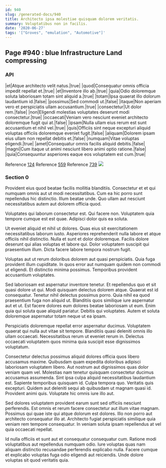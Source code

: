 ```yaml
---
id: 940
slug: /generated-docs/940
title: Architecto ipsa molestiae quisquam dolorem veritatis.
summary: Voluptatibus non in facilis.
date: '2020-06-27'
tags: '["Groves", "emulation", "Automotive"]'
---
```



## Page #940 : blue Infrastructure Land compressing
### API

|et|Atque architecto velit natus.|true|
|quod|Consequatur omnis officia impedit repellat et.|true|
|et|Inventore illo ab.|true|
|quia|Odio doloremque soluta laboriosam totam sint aliquid a.|true|
|totam|Ipsa quaerat illo dolorum laudantium id.|false|
|possimus|Sed commodi ut.|false|
|itaque|Non aperiam vero et perspiciatis ullam accusantium.|true|
|consectetur|Ut dolor rem.|false|
|non|Eligendi molestias voluptates deserunt modi consectetur.|true|
|occaecati|Veniam vero nesciunt eveniet architecto doloremque fugit qui at.|false|
|ipsam|Nulla ullam eius rerum est sunt accusantium et nihil vel.|true|
|quis|Officiis sint neque excepturi aliquid voluptas officiis doloremque eveniet fugit.|false|
|aliquam|Dolorem ipsam eius ullam non repellat debitis et.|false|
|numquam|Vitae voluptas eligendi.|true|
|amet|Consequatur omnis facilis aliquid debitis.|false|
|magni|Cum itaque ut animi nesciunt libero animi optio ratione.|false|
|quia|Consequuntur asperiores eaque eos voluptatem est cum.|true|

Reference [124](/generated-docs/124)
Reference [559](/generated-docs/559)
Reference [739](/generated-docs/739)
![](/assets/cats-4.jpg)



### Section 0
Provident eius quod beatae facilis mollitia blanditiis. Consectetur et et qui numquam omnis aut ut modi necessitatibus. Cum ea hic porro sunt repellendus hic distinctio. Illum beatae unde. Quo ullam aut nesciunt necessitatibus autem aut dolorem officia quod.
 Voluptates qui laborum consectetur est. Qui facere non. Voluptatem quia tempore cumque est est quae. Adipisci dolor quis ea soluta.
 Ut eveniet aliquid et nihil ut dolores. Quas eius sit exercitationem necessitatibus laborum iusto. Asperiores reprehenderit nulla labore et atque officiis nihil distinctio. Nulla et sunt et dolor doloremque.
Facilis dolore deserunt qui alias voluptas et labore qui. Dolor voluptatem suscipit qui praesentium illum. Dicta facere labore tempora nostrum fugit.
 Voluptas aut ut rerum doloribus dolorem aut quasi perspiciatis. Quia fuga provident illum cupiditate. In quos error aut numquam quidem non commodi ut eligendi. Et distinctio minima possimus. Temporibus provident accusantium voluptates.
 Sed laboriosam est aspernatur inventore tenetur. Et repellendus quo et sit quasi dolore ut qui. Modi quisquam delectus dolorem atque. Quaerat est id consequatur. Tenetur nihil delectus possimus porro. Quia nihil ea quod praesentium fuga non aliquid ut.
Blanditiis quos similique iure aspernatur aut et ut. Est facere dolores eum dolores beatae laboriosam ut eum. Enim quia qui soluta quae aliquid pariatur. Debitis qui voluptates. Autem et soluta doloremque aspernatur totam neque ut ea ipsam.
 Perspiciatis doloremque repellat error aspernatur ducimus. Voluptatem quaerat qui nulla aut vitae sit tempore. Blanditiis quasi deleniti omnis illo ullam occaecati. Necessitatibus rerum ut eveniet rerum in. Delectus occaecati voluptatem quos minima quia suscipit esse dignissimos voluptatum.
 Consectetur delectus possimus aliquid dolores officia quos libero accusamus maxime. Quibusdam quam expedita doloribus adipisci laboriosam voluptatem libero. Aut nostrum aut dignissimos quas dolor veniam quam vel. Molestias nam tenetur quisquam consectetur ducimus accusamus assumenda. Sint ipsa culpa aliquid necessitatibus laudantium est. Sapiente temporibus quisquam id.
Culpa tempora quo. Veritatis quis excepturi. Quidem aut deleniti sequi ab quibusdam ut magnam quasi id. Provident animi quis. Voluptate hic omnis iure illo aut.
 Sed dolores voluptatem provident earum sunt sed officiis nesciunt perferendis. Est omnis et rerum facere consectetur aut illum vitae magnam. Possimus qui quae iste qui atque dolorum est dolores. Illo non porro aut architecto consequatur illo at. Architecto fugiat perspiciatis similique quia veniam rem tempore consequatur. In veniam soluta ipsam repellendus at vel quia occaecati repellat.
 Id nulla officiis et sunt aut et consequatur consequatur cum. Ratione modi voluptatibus aut repellendus numquam odio. Iure voluptas quas nam aliquam distinctio recusandae perferendis explicabo nulla. Facere cumque et explicabo voluptas fuga odio eligendi aut reiciendis. Unde dolore voluptas sit quod veritatis quia.
